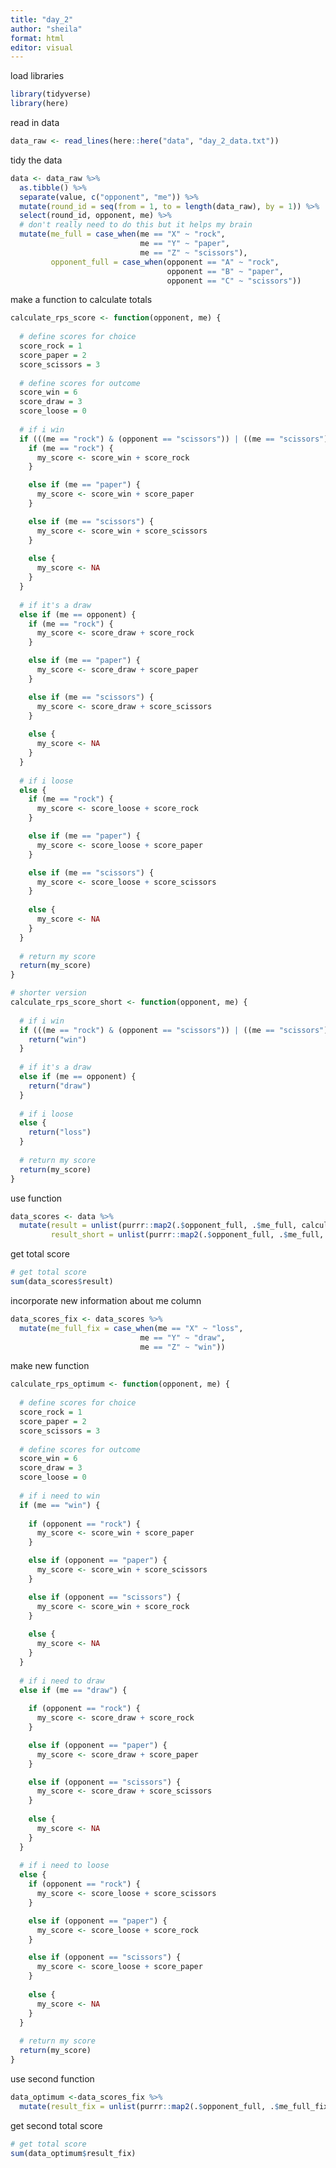 ```yaml
---
title: "day_2"
author: "sheila"
format: html
editor: visual
---
```


load libraries

```r
library(tidyverse)
library(here)

```

read in data

```r
data_raw <- read_lines(here::here("data", "day_2_data.txt"))

```

tidy the data

```r
data <- data_raw %>%
  as.tibble() %>% 
  separate(value, c("opponent", "me")) %>%
  mutate(round_id = seq(from = 1, to = length(data_raw), by = 1)) %>%
  select(round_id, opponent, me) %>%
  # don't really need to do this but it helps my brain
  mutate(me_full = case_when(me == "X" ~ "rock",
                             me == "Y" ~ "paper",
                             me == "Z" ~ "scissors"),
         opponent_full = case_when(opponent == "A" ~ "rock",
                                   opponent == "B" ~ "paper",
                                   opponent == "C" ~ "scissors"))

```

make a function to calculate totals

```r
calculate_rps_score <- function(opponent, me) {
  
  # define scores for choice
  score_rock = 1
  score_paper = 2
  score_scissors = 3
  
  # define scores for outcome
  score_win = 6
  score_draw = 3
  score_loose = 0
  
  # if i win
  if (((me == "rock") & (opponent == "scissors")) | ((me == "scissors") & (opponent == "paper")) | ((me == "paper") & (opponent == "rock"))) {
    if (me == "rock") {
      my_score <- score_win + score_rock
    }

    else if (me == "paper") {
      my_score <- score_win + score_paper
    }

    else if (me == "scissors") {
      my_score <- score_win + score_scissors
    }
    
    else {
      my_score <- NA
    }
  }
  
  # if it's a draw
  else if (me == opponent) {
    if (me == "rock") {
      my_score <- score_draw + score_rock
    }

    else if (me == "paper") {
      my_score <- score_draw + score_paper
    }

    else if (me == "scissors") {
      my_score <- score_draw + score_scissors
    }
    
    else {
      my_score <- NA
    }
  }
  
  # if i loose
  else {
    if (me == "rock") {
      my_score <- score_loose + score_rock
    }

    else if (me == "paper") {
      my_score <- score_loose + score_paper
    }

    else if (me == "scissors") {
      my_score <- score_loose + score_scissors
    }
    
    else {
      my_score <- NA
    }
  }
  
  # return my score
  return(my_score)
}

# shorter version
calculate_rps_score_short <- function(opponent, me) {
  
  # if i win
  if (((me == "rock") & (opponent == "scissors")) | ((me == "scissors") & (opponent == "paper")) | ((me == "paper") & (opponent == "rock"))) {
    return("win")
  }
  
  # if it's a draw
  else if (me == opponent) {
    return("draw")
  }
  
  # if i loose
  else {
    return("loss")
  }
  
  # return my score
  return(my_score)
}

```

use function

```r
data_scores <- data %>%
  mutate(result = unlist(purrr::map2(.$opponent_full, .$me_full, calculate_rps_score)),
         result_short = unlist(purrr::map2(.$opponent_full, .$me_full, calculate_rps_score_short)))

```

get total score

```r
# get total score
sum(data_scores$result)
```

incorporate new information about me column

```r
data_scores_fix <- data_scores %>%
  mutate(me_full_fix = case_when(me == "X" ~ "loss",
                             me == "Y" ~ "draw",
                             me == "Z" ~ "win"))
```

make new function

```r
calculate_rps_optimum <- function(opponent, me) {
  
  # define scores for choice
  score_rock = 1
  score_paper = 2
  score_scissors = 3
  
  # define scores for outcome
  score_win = 6
  score_draw = 3
  score_loose = 0
  
  # if i need to win
  if (me == "win") {
    
    if (opponent == "rock") {
      my_score <- score_win + score_paper
    }

    else if (opponent == "paper") {
      my_score <- score_win + score_scissors
    }

    else if (opponent == "scissors") {
      my_score <- score_win + score_rock
    }
    
    else {
      my_score <- NA
    }
  }
  
  # if i need to draw
  else if (me == "draw") {
    
    if (opponent == "rock") {
      my_score <- score_draw + score_rock
    }

    else if (opponent == "paper") {
      my_score <- score_draw + score_paper
    }

    else if (opponent == "scissors") {
      my_score <- score_draw + score_scissors
    }
    
    else {
      my_score <- NA
    }
  }
  
  # if i need to loose
  else {
    if (opponent == "rock") {
      my_score <- score_loose + score_scissors
    }

    else if (opponent == "paper") {
      my_score <- score_loose + score_rock
    }

    else if (opponent == "scissors") {
      my_score <- score_loose + score_paper
    }
    
    else {
      my_score <- NA
    }
  }
  
  # return my score
  return(my_score)
}
```

use second function

```r
data_optimum <-data_scores_fix %>%
  mutate(result_fix = unlist(purrr::map2(.$opponent_full, .$me_full_fix, calculate_rps_optimum)))

```

get second total score

```r
# get total score
sum(data_optimum$result_fix)
```
